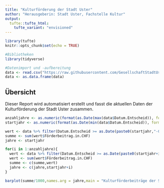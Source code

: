 ```yaml
---
title: "Kulturförderung der Stadt Uster"
author: "Herausgeberin: Stadt Uster, Fachstelle Kultur"
output:
  tufte::tufte_html:
    tufte_variant: "envisioned"
---
```


```r
library(tufte)
knitr::opts_chunk$set(echo = TRUE)

#Bibliotheken
library(tidyverse)

#Datenimport und -aufbereitung
data <- read.csv("https://raw.githubusercontent.com/GesellschaftStadtUster/kultur_foerderbeitrage/main/daten_kulturfoerderung_uster.csv")
data <- as.data.frame(data)

```

## Übersicht

Dieser Report wird automatisiert erstellt und fasst die aktuellen Daten der Kulturförderung der Stadt Uster zusammen.

```r
anzahljahre <- as.numeric(format(as.Date(max(data$Datum.Entscheid)), format="%Y")) - as.numeric(format(as.Date(min(data$Datum.Entscheid)), format="%Y"))
startjahr <- as.numeric(format(as.Date(min(data$Datum.Entscheid)), format="%Y"))

wert <- data %>% filter(Datum.Entscheid >= as.Date(paste0(startjahr,"-01-01")) & Datum.Entscheid <= as.Date(paste0(startjahr,"-12-31")))
summe <- sum(wert$Förderbeitrag.in.CHF)
jahre <- startjahr

for(i in 1:anzahljahre){
  wert <- data %>% filter(Datum.Entscheid >= as.Date(paste0(startjahr+i,"-01-01")) & Datum.Entscheid <= as.Date(paste0(startjahr+i,"-12-31")))
  wert <- sum(wert$Förderbeitrag.in.CHF)
  summe <- c(summe,wert)
  jahre <- c(jahre,startjahr+i)
}

barplot(summe/1000,names.arg = jahre,main = "Kulturförderbeiträge der Stadt Uster" ,ylab = "Förderbeitrag pro Jahr [in 1000 CHF]")

```


